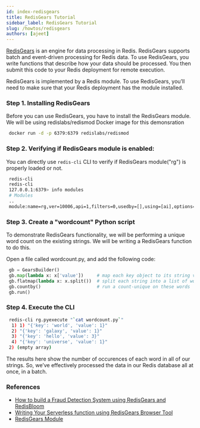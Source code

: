 ```yaml
---
id: index-redisgears
title: RedisGears Tutorial
sidebar_label: RedisGears Tutorial
slug: /howtos/redisgears
authors: [ajeet]
---
```



[RedisGears](https://redis.com/modules/redis-gears/) is an engine for data processing in Redis. RedisGears supports batch and event-driven processing for Redis data. To use RedisGears, you write functions that describe how your data should be processed. You then submit this code to your Redis deployment for remote execution.

RedisGears is implemented by a Redis module. To use RedisGears, you’ll need to make sure that your Redis deployment has the module installed.

### Step 1. Installing RedisGears

Before you can use RedisGears, you have to install the RedisGears module. We will be using redislabs/redismod Docker image for this demonsration


  ```bash
   docker run -d -p 6379:6379 redislabs/redismod
  ```

### Step 2. Verifying if RedisGears module is enabled:

You can directly use ```redis-cli``` CLI to verify if RedisGears module("rg") is properly loaded or not.


  ```bash
   redis-cli
   redis-cli
   127.0.0.1:6379> info modules
   # Modules
   ..
   module:name=rg,ver=10006,api=1,filters=0,usedby=[],using=[ai],options=[]
  ```


### Step 3. Create a "wordcount" Python script 

To demonstrate RedisGears functionality, we will be performing a unique word count on the existing strings.
We will be writing a RedisGears function to do this. 

Open a file called wordcount.py, and add the following code:

  ```python
   gb = GearsBuilder()
   gb.map(lambda x: x['value'])     # map each key object to its string value
   gb.flatmap(lambda x: x.split())  # split each string into a list of words
   gb.countby()                     # run a count-unique on these words
   gb.run()
  ```

### Step 4. Execute the CLI

  ```bash
   redis-cli rg.pyexecute "`cat wordcount.py`"
    1) 1) "{'key': 'world', 'value': 1}"
    2) "{'key': 'galaxy', 'value': 1}"
    3) "{'key': 'hello', 'value': 3}"
    4) "{'key': 'universe', 'value': 1}"
   2) (empty array)
  ```

The results here show the number of occurences of each word in all of our strings. So, we’ve effectively processed the data in our Redis database all at once, in a batch.


### References

- [How to build a Fraud Detection System using RedisGears and RedisBloom](/howtos/frauddetection)
- [Writing Your Serverless function using RedisGears Browser Tool](/explore/redisinsight/redisgears)
- [RedisGears Module](https://redis.com/modules/redis-gears/)
